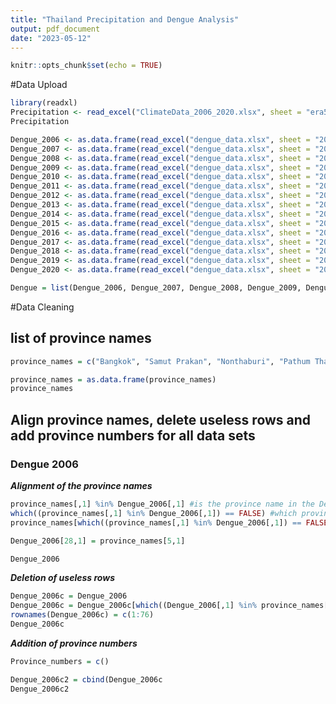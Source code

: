```yaml
---
title: "Thailand Precipitation and Dengue Analysis"
output: pdf_document
date: "2023-05-12"
---
```


```r
knitr::opts_chunk$set(echo = TRUE)
```

#Data Upload
```r
library(readxl)
Precipitation <- read_excel("ClimateData_2006_2020.xlsx", sheet = "era5_tp_2006_2020_thailand_monm")
Precipitation

Dengue_2006 <- as.data.frame(read_excel("dengue_data.xlsx", sheet = "2006"))
Dengue_2007 <- as.data.frame(read_excel("dengue_data.xlsx", sheet = "2007"))
Dengue_2008 <- as.data.frame(read_excel("dengue_data.xlsx", sheet = "2008"))
Dengue_2009 <- as.data.frame(read_excel("dengue_data.xlsx", sheet = "2009"))
Dengue_2010 <- as.data.frame(read_excel("dengue_data.xlsx", sheet = "2010"))
Dengue_2011 <- as.data.frame(read_excel("dengue_data.xlsx", sheet = "2011"))
Dengue_2012 <- as.data.frame(read_excel("dengue_data.xlsx", sheet = "2012"))
Dengue_2013 <- as.data.frame(read_excel("dengue_data.xlsx", sheet = "2013"))
Dengue_2014 <- as.data.frame(read_excel("dengue_data.xlsx", sheet = "2014"))
Dengue_2015 <- as.data.frame(read_excel("dengue_data.xlsx", sheet = "2015"))
Dengue_2016 <- as.data.frame(read_excel("dengue_data.xlsx", sheet = "2016"))
Dengue_2017 <- as.data.frame(read_excel("dengue_data.xlsx", sheet = "2017"))
Dengue_2018 <- as.data.frame(read_excel("dengue_data.xlsx", sheet = "2018"))
Dengue_2019 <- as.data.frame(read_excel("dengue_data.xlsx", sheet = "2019"))
Dengue_2020 <- as.data.frame(read_excel("dengue_data.xlsx", sheet = "2020"))

Dengue = list(Dengue_2006, Dengue_2007, Dengue_2008, Dengue_2009, Dengue_2010, Dengue_2011, Dengue_2012, Dengue_2013, Dengue_2014, Dengue_2015, Dengue_2016, Dengue_2017, Dengue_2018, Dengue_2019, Dengue_2020)
```

#Data Cleaning

## list of province names
```r
province_names = c("Bangkok", "Samut Prakan", "Nonthaburi", "Pathum Thani", "Phra Nakhon Si Ayutthaya", "Ang Thong" ,               "Lop Buri",                 "Sing Buri",           "Chai Nat",                 "Saraburi" ,                "Chon Buri" ,               "Rayong"  ,                "Chanthaburi"   ,           "Trat"  ,                   "Chachoengsao"  ,           "Prachin Buri" ,           "Nakhon Nayok",             "Sa Kaeo" ,                 "Nakhon Ratchasima",        "Buri Ram" ,               "Surin"      ,              "Si Sa Ket" ,               "Ubon Ratchathani"  ,       "Yasothon",                "Chaiyaphum"    ,           "Amnat Charoen",            "Bungkan",                  "Nong Bua Lam Phu",        "Khon Kaen"      ,          "Udon Thani"    ,           "Loei"    ,                 "Nong Khai"        ,       "Maha Sarakham"   ,         "Roi Et"         ,          "Kalasin"  ,                "Sakon Nakhon"      ,      "Nakhon Phanom"    ,        "Mukdahan"        ,         "Chiang Mai",               "Lamphun"            ,     "Lampang"           ,       "Uttaradit"        ,        "Phrae"      ,              "Nan"                 ,    "Phayao"             ,      "Chiang Rai"        ,       "Mae Hong Son",             "Nakhon Sawan"         ,   "Uthai Thani"         ,     "Kamphaeng Phet"     ,      "Tak"          ,            "Sukhothai"             ,  "Phitsanulok"          ,    "Phichit"             ,     "Phetchabun"    ,           "Ratchaburi"             ,  "Kanchanaburi"      ,   "Suphan Buri"          ,    "Nakhon Pathom"  ,          "Samut Sakhon"            , "Samut Songkhram"        ,  "Phetchaburi"           ,   "Prachuap Khiri Khan",      "Nakhon Si Thammarat"     , "Krabi"            ,        "Phangnga"               ,  "Phuket"              ,     "Surat Thani"             , "Ranong"            ,       "Chumphon"                , "Songkhla"             ,    "Satun"                   , "Trang"              ,      "Phatthalung"              ,"Pattani"               ,   "Yala"                    , "Narathiwat")

province_names = as.data.frame(province_names)
province_names
```

## Align province names, delete useless rows and add province numbers for all data sets

### Dengue 2006

***Alignment of the province names***

```r
province_names[,1] %in% Dengue_2006[,1] #is the province name in the Dengue table?
which((province_names[,1] %in% Dengue_2006[,1]) == FALSE) #which provinces are NOT in the Dengue table?
province_names[which((province_names[,1] %in% Dengue_2006[,1]) == FALSE),1] #what are the names of these "missing" provinces

Dengue_2006[28,1] = province_names[5,1]

Dengue_2006
```

***Deletion of useless rows***
```r
Dengue_2006c = Dengue_2006
Dengue_2006c = Dengue_2006c[which((Dengue_2006[,1] %in% province_names[,1])), ]
rownames(Dengue_2006c) = c(1:76)
Dengue_2006c
```

***Addition of province numbers***
```r
Province_numbers = c()
```


```r
Dengue_2006c2 = cbind(Dengue_2006c
Dengue_2006c2
```




